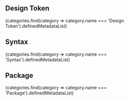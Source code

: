 
## Design Token
<OverviewButtons>
    {categories.find(category => category.name === 'Design Token').definedMetadataList}
</OverviewButtons>

## Syntax
<OverviewButtons>
    {categories.find(category => category.name === 'Syntax').definedMetadataList}
</OverviewButtons>

## Package
<OverviewButtons>
    {categories.find(category => category.name === 'Package').definedMetadataList}
</OverviewButtons>
